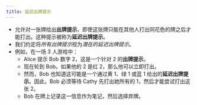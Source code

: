 ```yaml
---
title: 延迟出牌提示
---
```



<BeginnersGuideProgress id="delayed-play-clues" />

- 允许对一张牌给出**出牌提示**，即使这张牌只能在其他人打出同花色的牌之后才能打出。这种提示被称为**延迟出牌提示**。
- 我们约定将<Em>所有出牌提示</Em>视为<Em>潜在的延迟出牌提示</Em>。
- 例如，在一场 3 人游戏中：
  - Alice 提示 Bob 数字 2，这是一个针对 2 的**出牌提示**。
  - 现在轮到 Bob。如果他的 2 是红 2，那么他可以立即打出。
  - 然而，Bob 也知道这可能是一个通过黄 1、绿 1 或蓝 1 给出的**延迟出牌提示**。因此，Bob 必须等待 Cathy 先打出她所有的 1，然后才能尝试打出这张 2。
  - Bob 在牌上记录这一信息作为笔记，然后选择弃牌。

<DelayedPlayClues />
